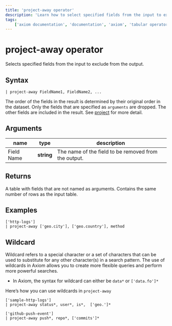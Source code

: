 ```yaml
---
title: 'project-away operator'
description: 'Learn how to select specified fields from the input to exclude from the output.'
tags: 
    ['axiom documentation', 'documentation', 'axiom', 'tabular operators', 'project-away operator']
---
```


# project-away operator

Selects specified fields from the input to exclude from the output.

## Syntax

```kusto
| project-away FieldName1, FieldName2, ...
```

The order of the fields in the result is determined by their original order in the dataset. Only the fields that are specified as `arguments` are dropped. The other fields are included in the result. See [project](/docs/apl/tabular-operators/project-operator) for more detail.

## Arguments

| **name**  | **type** | **description**                                         |
| --------- | -------- | ------------------------------------------------------- |
| Field Name | **string** | The name of the field to be removed from the output. |

## Returns

A table with fields that are not named as arguments. Contains the same number of rows as the input table.

## Examples

```kusto
['http-logs']
| project-away ['geo.city'], ['geo.country'], method
```

<RunInPlayGround 
    href="https://play.axiom.co/axiom-play-qf1k/explorer?initForm=%7B%22apl%22%3A%22%5B%27sample-http-logs%27%5D%5Cn%7C%20project-away%20%5B%27geo.city%27%5D%2C%20%5B%27geo.country%27%5D%2C%20method%22%2C%22queryOptions%22%3A%7B%22quickRange%22%3A%2230d%22%7D%7D" 
    target="_blank" 
    rel="noopener noreferrer"
/>

## Wildcard

Wildcard refers to a special character or a set of characters that can be used to substitute for any other character(s) in a search pattern. The use of wildcards in Axiom allows you to create more flexible queries and perform more powerful searches.

- In Axiom, the syntax for wildcard can either be `data*` or `['data.fo']*`

Here’s how you can use wildcards in `project-away` 

```kusto
['sample-http-logs']
| project-away status*, user*, is*,  ['geo.']*
```

<RunInPlayGround 
    href="https://play.axiom.co/axiom-play-qf1k/explorer?initForm=%7B%22apl%22%3A%22%5B%27sample-http-logs%27%5D%5Cn%7C%20project-away%20status%2A%2C%20user%2A%2C%20is%2A%2C%20%20%5B%27geo.%27%5D%2A%22%2C%22queryOptions%22%3A%7B%22quickRange%22%3A%2230d%22%7D%7D" 
    target="_blank" 
    rel="noopener noreferrer"
/>

```kusto
['github-push-event']
| project-away push*, repo*, ['commits']*
```

<RunInPlayGround 
    href="https://play.axiom.co/axiom-play-qf1k/explorer?initForm=%7B%22apl%22%3A%22%5B%27github-push-event%27%5D%5Cn%7C%20project-away%20push%2A%2C%20repo%2A%2C%20%5B%27commits%27%5D%2A%22%2C%22queryOptions%22%3A%7B%22quickRange%22%3A%2230d%22%7D%7D" 
    target="_blank" 
    rel="noopener noreferrer"
/>
